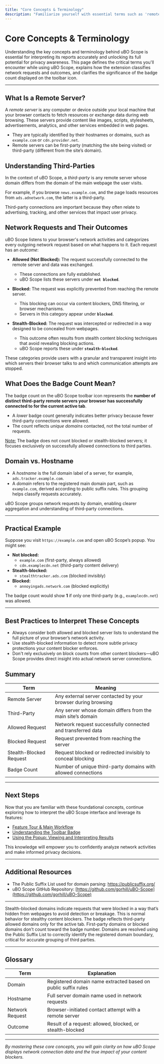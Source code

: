 ```yaml
---
title: "Core Concepts & Terminology"
description: "Familiarize yourself with essential terms such as 'remote server', 'third-party', 'network request/outcome', and the meaning of the badge count. Understanding these concepts is vital for interpreting the data presented by uBO Scope."
---
```


# Core Concepts & Terminology

Understanding the key concepts and terminology behind uBO Scope is essential for interpreting its reports accurately and unlocking its full potential for privacy awareness. This page defines the critical terms you'll encounter while using uBO Scope, explains how the extension classifies network requests and outcomes, and clarifies the significance of the badge count displayed on the toolbar icon.

---

## What Is a Remote Server?

A *remote server* is any computer or device outside your local machine that your browser contacts to fetch resources or exchange data during web browsing. These servers provide content like images, scripts, stylesheets, advertisements, analytics, and other services embedded in web pages.

- They are typically identified by their hostnames or domains, such as `example.com` or `cdn.provider.net`.
- Remote servers can be first-party (matching the site being visited) or third-party (different from the site’s domain).

## Understanding Third-Parties

In the context of uBO Scope, a *third-party* is any remote server whose domain differs from the domain of the main webpage the user visits.

For example, if you browse `news.example.com`, and the page loads resources from `ads.adnetwork.com`, the latter is a third-party.

Third-party connections are important because they often relate to advertising, tracking, and other services that impact user privacy.

## Network Requests and Their Outcomes

uBO Scope listens to your browser's network activities and categorizes every outgoing network request based on what happens to it. Each request has an *outcome*:

- **Allowed (Not Blocked):** The request successfully connected to the remote server and data was exchanged.
  - These connections are fully established.
  - uBO Scope lists these servers under **`not blocked`**.

- **Blocked:** The request was explicitly prevented from reaching the remote server.
  - This blocking can occur via content blockers, DNS filtering, or browser mechanisms.
  - Servers in this category appear under **`blocked`**.

- **Stealth-Blocked:** The request was intercepted or redirected in a way designed to be concealed from webpages.
  - This outcome often results from stealth content blocking techniques that avoid revealing blocking actions.
  - uBO Scope reports these under **`stealth-blocked`**.

These categories provide users with a granular and transparent insight into which servers their browser talks to and which communication attempts are stopped.

## What Does the Badge Count Mean?

The badge count on the uBO Scope toolbar icon represents the **number of distinct third-party remote servers your browser has successfully connected to for the current active tab**.

- A *lower* badge count generally indicates better privacy because fewer third-party connections were allowed.
- The count reflects *unique domains* contacted, not the total number of requests.

<u>Note:</u> The badge does not count blocked or stealth-blocked servers; it focuses exclusively on successfully allowed connections to third parties.

## Domain vs. Hostname

- A *hostname* is the full domain label of a server, for example, `ads.tracker.example.com`.
- A *domain* refers to the registered main domain part, such as `example.com`, derived according to public suffix rules. This grouping helps classify requests accurately.

uBO Scope groups network requests by domain, enabling clearer aggregation and understanding of third-party connections.

---

## Practical Example

Suppose you visit `https://example.com` and open uBO Scope’s popup. You might see:

- **Not blocked:**
  - `example.com` (first-party, always allowed)
  - `cdn.examplecdn.net` (third-party content delivery)
- **Stealth-blocked:**
  - `stealthtracker.ads.com` (blocked invisibly)
- **Blocked:**
  - `annoyingads.network.com` (blocked explicitly)

The badge count would show **1** if only one third-party (e.g., `examplecdn.net`) was allowed.

---

## Best Practices to Interpret These Concepts

- Always consider both allowed and blocked server lists to understand the full picture of your browser’s network activity.
- Use stealth-blocked information to detect more subtle privacy protections your content blocker enforces.
- Don't rely exclusively on block counts from other content blockers—uBO Scope provides direct insight into actual network server connections.

## Summary

| Term | Meaning |
| --- | --- |
| Remote Server | Any external server contacted by your browser during browsing |
| Third-Party | Any server whose domain differs from the main site’s domain |
| Allowed Request | Network request successfully connected and transferred data |
| Blocked Request | Request prevented from reaching the server |
| Stealth-Blocked Request | Request blocked or redirected invisibly to conceal blocking |
| Badge Count | Number of unique third-party domains with allowed connections |

---

## Next Steps

Now that you are familiar with these foundational concepts, continue exploring how to interpret the uBO Scope interface and leverage its features:

- [Feature Tour & Main Workflow](/overview/features-quickstart/feature-tour)
- [Understanding the Toolbar Badge](/overview/features-quickstart/badge-interpretation)
- [Using the Popup: Viewing and Interpreting Results](/guides/getting-started-ubo-scope/popup-ui-overview)

This knowledge will empower you to confidently analyze network activities and make informed privacy decisions.

---

## Additional Resources

- The Public Suffix List used for domain parsing: <https://publicsuffix.org/>
- uBO Scope GitHub Repository: [https://github.com/gorhill/uBO-Scope](https://github.com/gorhill/uBO-Scope)


---

<AccordionGroup title="Common Questions & Troubleshooting">
<Accordion title="Why are some domains listed as stealth-blocked?">
Stealth-blocked domains indicate requests that were blocked in a way that’s hidden from webpages to avoid detection or breakage. This is normal behavior for stealthy content blockers.
</Accordion>
<Accordion title="What if the badge count is zero but I still see domains listed?">
The badge reflects third-party allowed domains only for the active tab. First-party domains or blocked domains don’t count toward the badge number.
</Accordion>
<Accordion title="How does uBO Scope determine domains?">
Domains are resolved using the Public Suffix List to correctly identify the registered domain boundary, critical for accurate grouping of third parties.
</Accordion>
</AccordionGroup>

---

## Glossary

| Term             | Explanation |
|------------------|-------------|
| Domain           | Registered domain name extracted based on public suffix rules |
| Hostname         | Full server domain name used in network requests |
| Network Request  | Browser-initiated contact attempt with a remote server |
| Outcome          | Result of a request: allowed, blocked, or stealth-blocked |


---

*By mastering these core concepts, you will gain clarity on how uBO Scope displays network connection data and the true impact of your content blockers.*